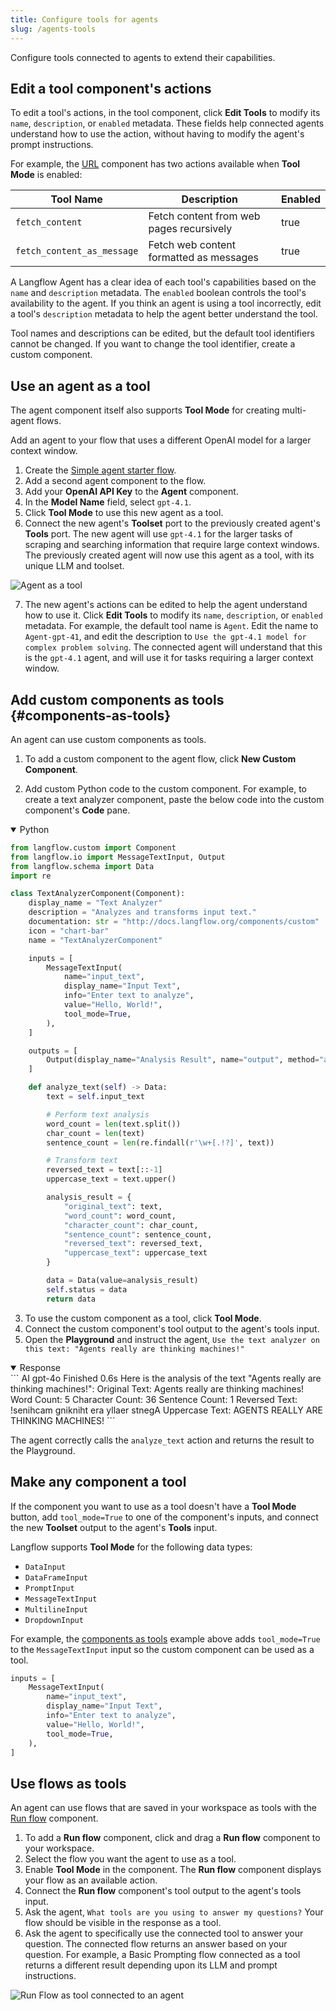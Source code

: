 ```yaml
---
title: Configure tools for agents
slug: /agents-tools
---
```



Configure tools connected to agents to extend their capabilities.

## Edit a tool component's actions

To edit a tool's actions, in the tool component, click <Icon name="SlidersHorizontal" aria-hidden="true"/> **Edit Tools** to modify its `name`, `description`, or `enabled` metadata.
These fields help connected agents understand how to use the action, without having to modify the agent's prompt instructions.

For example, the [URL](/components-data#url) component has two actions available when **Tool Mode** is enabled:

| Tool Name | Description | Enabled |
|-----------|-------------|---------|
| `fetch_content` | Fetch content from web pages recursively | true |
| `fetch_content_as_message` | Fetch web content formatted as messages | true |

A Langflow Agent has a clear idea of each tool's capabilities based on the `name` and `description` metadata. The `enabled` boolean controls the tool's availability to the agent. If you think an agent is using a tool incorrectly, edit a tool's `description` metadata to help the agent better understand the tool.

Tool names and descriptions can be edited, but the default tool identifiers cannot be changed. If you want to change the tool identifier, create a custom component.

## Use an agent as a tool

The agent component itself also supports **Tool Mode** for creating multi-agent flows.

Add an agent to your flow that uses a different OpenAI model for a larger context window.

1. Create the [Simple agent starter flow](/simple-agent).
2. Add a second agent component to the flow.
3. Add your **OpenAI API Key** to the **Agent** component.
4. In the **Model Name** field, select `gpt-4.1`.
5. Click **Tool Mode** to use this new agent as a tool.
6. Connect the new agent's **Toolset** port to the previously created agent's **Tools** port.
The new agent will use `gpt-4.1` for the larger tasks of scraping and searching information that require large context windows.
The previously created agent will now use this agent as a tool, with its unique LLM and toolset.

![Agent as a tool](/img/agent-example-agent-as-tool.png)

7. The new agent's actions can be edited to help the agent understand how to use it.
Click <Icon name="SlidersHorizontal" aria-hidden="true"/> **Edit Tools** to modify its `name`, `description`, or `enabled` metadata.
For example, the default tool name is `Agent`. Edit the name to `Agent-gpt-41`, and edit the description to `Use the gpt-4.1 model for complex problem solving`. The connected agent will understand that this is the `gpt-4.1` agent, and will use it for tasks requiring a larger context window.

## Add custom components as tools {#components-as-tools}

An agent can use custom components as tools.

1. To add a custom component to the agent flow, click **New Custom Component**.

2. Add custom Python code to the custom component.
For example, to create a text analyzer component, paste the below code into the custom component's **Code** pane.

<details open>
<summary>Python</summary>

```python
from langflow.custom import Component
from langflow.io import MessageTextInput, Output
from langflow.schema import Data
import re

class TextAnalyzerComponent(Component):
    display_name = "Text Analyzer"
    description = "Analyzes and transforms input text."
    documentation: str = "http://docs.langflow.org/components/custom"
    icon = "chart-bar"
    name = "TextAnalyzerComponent"

    inputs = [
        MessageTextInput(
            name="input_text",
            display_name="Input Text",
            info="Enter text to analyze",
            value="Hello, World!",
            tool_mode=True,
        ),
    ]

    outputs = [
        Output(display_name="Analysis Result", name="output", method="analyze_text"),
    ]

    def analyze_text(self) -> Data:
        text = self.input_text

        # Perform text analysis
        word_count = len(text.split())
        char_count = len(text)
        sentence_count = len(re.findall(r'\w+[.!?]', text))

        # Transform text
        reversed_text = text[::-1]
        uppercase_text = text.upper()

        analysis_result = {
            "original_text": text,
            "word_count": word_count,
            "character_count": char_count,
            "sentence_count": sentence_count,
            "reversed_text": reversed_text,
            "uppercase_text": uppercase_text
        }

        data = Data(value=analysis_result)
        self.status = data
        return data
```
</details>

3. To use the custom component as a tool, click **Tool Mode**.
4. Connect the custom component's tool output to the agent's tools input.
5. Open the <Icon name="Play" aria-hidden="true" /> **Playground** and instruct the agent, `Use the text analyzer on this text: "Agents really are thinking machines!"`

<details open>
<summary>Response</summary>
```
AI
gpt-4o
Finished
0.6s
Here is the analysis of the text "Agents really are thinking machines!":
Original Text: Agents really are thinking machines!
Word Count: 5
Character Count: 36
Sentence Count: 1
Reversed Text: !senihcam gnikniht era yllaer stnegA
Uppercase Text: AGENTS REALLY ARE THINKING MACHINES!
```
</details>

The agent correctly calls the `analyze_text` action and returns the result to the Playground.

## Make any component a tool

If the component you want to use as a tool doesn't have a **Tool Mode** button, add `tool_mode=True` to one of the component's inputs, and connect the new **Toolset** output to the agent's **Tools** input.

Langflow supports **Tool Mode** for the following data types:

* `DataInput`
* `DataFrameInput`
* `PromptInput`
* `MessageTextInput`
* `MultilineInput`
* `DropdownInput`

For example, the [components as tools](#components-as-tools) example above adds `tool_mode=True` to the `MessageTextInput` input so the custom component can be used as a tool.

```python
inputs = [
    MessageTextInput(
        name="input_text",
        display_name="Input Text",
        info="Enter text to analyze",
        value="Hello, World!",
        tool_mode=True,
    ),
]
```

## Use flows as tools

An agent can use flows that are saved in your workspace as tools with the [Run flow](/components-logic#run-flow) component.

1. To add a **Run flow** component, click and drag a **Run flow** component to your workspace.
2. Select the flow you want the agent to use as a tool.
3. Enable **Tool Mode** in the component.
The **Run flow** component displays your flow as an available action.
4. Connect the **Run flow** component's tool output to the agent's tools input.
5. Ask the agent, `What tools are you using to answer my questions?`
Your flow should be visible in the response as a tool.
6. Ask the agent to specifically use the connected tool to answer your question.
The connected flow returns an answer based on your question.
For example, a Basic Prompting flow connected as a tool returns a different result depending upon its LLM and prompt instructions.

![Run Flow as tool connected to an agent](/img/agent-example-run-flow-as-tool.png)